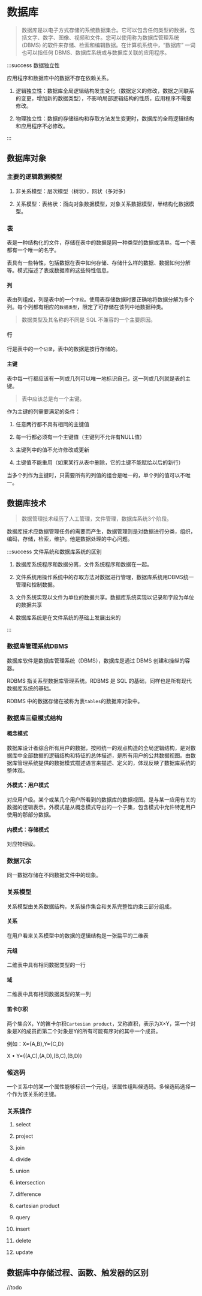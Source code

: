 # 数据库


> 数据库是以电子方式存储的系统数据集合。它可以包含任何类型的数据，包括文字、数字、图像、视频和文件。您可以使用称为数据库管理系统 (DBMS) 的软件来存储、检索和编辑数据。在计算机系统中，“数据库” 一词也可以指任何 DBMS、数据库系统或与数据库关联的应用程序。

:::success 数据独立性

应用程序和数据库中的数据不存在依赖关系。

1. 逻辑独立性：数据库全局逻辑结构发生变化（数据定义的修改，数据之间联系的变更，增加新的数据类型），不影响局部逻辑结构的性质，应用程序不需要修改。

2. 物理独立性：数据的存储结构和存取方法发生变更时，数据库的全局逻辑结构和应用程序不必修改。

:::

## 数据库对象

### 主要的逻辑数据模型

1. 非关系模型：层次模型（树状），网状（多对多）

2. 关系模型：表格状：面向对象数据模型，对象关系数据模型，半结构化数据模型。

### 表

表是一种结构化的文件，存储在表中的数据是同一种类型的数据或清单。每一个表都有一个唯一的名字。

表具有一些特性，包括数据在表中如何存储、存储什么样的数据、数据如何分解等。模式描述了表或数据库的这些特性信息。

#### 列

表由列组成，列是表中的一个`字段`。使用表存储数据时要正确地将数据分解为多个列。每个列都有相应的`数据类型`，限定了可存储在该列中地数据种类。

> 数据类型及其名称的不同是 SQL 不兼容的一个主要原因。

#### 行

行是表中的一个`记录`，表中的数据是按行存储的。

#### 主键

表中每一行都应该有一列或几列可以唯一地标识自己，这一列或几列就是表的主键。

> 表中应该总是有一个主键。

作为主键的列需要满足的条件：

1. 任意两行都不具有相同的主键值

2. 每一行都必须有一个主键值（主键列不允许有NULL值）

3. 主键列中的值不允许修改或更新

4. 主键值不能重用（如果某行从表中删除，它的主键不能赋给以后的新行）

当多个列作为主键时，只需要所有的列值的组合是唯一的，单个列的值可以不唯一。

## 数据库技术

> 数据管理技术经历了人工管理，文件管理，数据库系统3个阶段。

数据库技术应数据管理任务的需要而产生，数据管理则是对数据进行分类，组织，编码，存储，检索，维护。他是数据处理的中心问题。

:::success 文件系统和数据库系统的区别

1. 数据库系统程序和数据分离，文件系统程序和数据在一起。

2. 文件系统用操作系统中的存取方法对数据进行管理，数据库系统用DBMS统一管理和控制数据。

3. 文件系统实现以文件为单位的数据共享。数据库系统实现以记录和字段为单位的数据共享

4. 数据库系统是在文件系统的基础上发展出来的

:::

### 数据库管理系统DBMS

数据库软件是数据库管理系统（DBMS），数据库是通过 DBMS 创建和操纵的容器。

RDBMS 指关系型数据库管理系统。RDBMS 是 SQL 的基础，同样也是所有现代数据库系统的基础。

RDBMS 中的数据存储在被称为表`tables`的数据库对象中。

### 数据库三级模式结构

####  概念模式

数据库设计者综合所有用户的数据，按照统一的观点构造的全局逻辑结构，是对数据库中全部数据的逻辑结构和特征的总体描述，是所有用户的公共数据视图。由数据库管理系统提供的数据模式描述语言来描述、定义的，体现反映了数据库系统的整体观。

#### 外模式：用户模式

对应用户级。某个或某几个用户所看到的数据库的数据视图。是与某一应用有关的数据的逻辑表示。外模式是从概念模式导出的一个子集，包含模式中允许特定用户使用的那部分数据。

#### 内模式：存储模式

对应物理级。

### 数据冗余

同一数据存储在不同数据文件中的现象。

### 关系模型

关系模型由关系数据结构，关系操作集合和关系完整性约束三部分组成。

#### 关系

在用户看来关系模型中的数据的逻辑结构是一张扁平的二维表

#### 元组

二维表中具有相同数据类型的一行

#### 域

二维表中具有相同数据类型的某一列

#### 笛卡尔积

两个集合X，Y的笛卡尔积`Cartesian product`，又称直积，表示为X×Y，第一个对象是X的成员而第二个对象是Y的所有可能有序对的其中一个成员。

例如：X=\{A\,B\},Y=\{C\,D\}

X • Y=\{\(A\,C\)\,\(A\,D\)\,\(B\,C\)\,\(B\,D\)\}

### 候选码

一个关系中的某一个属性能够标识一个元组，该属性组叫候选码。多候选码选择一个作为该关系的主键。

### 关系操作

1. select

2. project

3. join

4. divide

5. union

6. intersection

7. difference

8. cartesian product

9. query

10. insert

11. delete

12. update

## 数据库中存储过程、函数、触发器的区别

//todo

